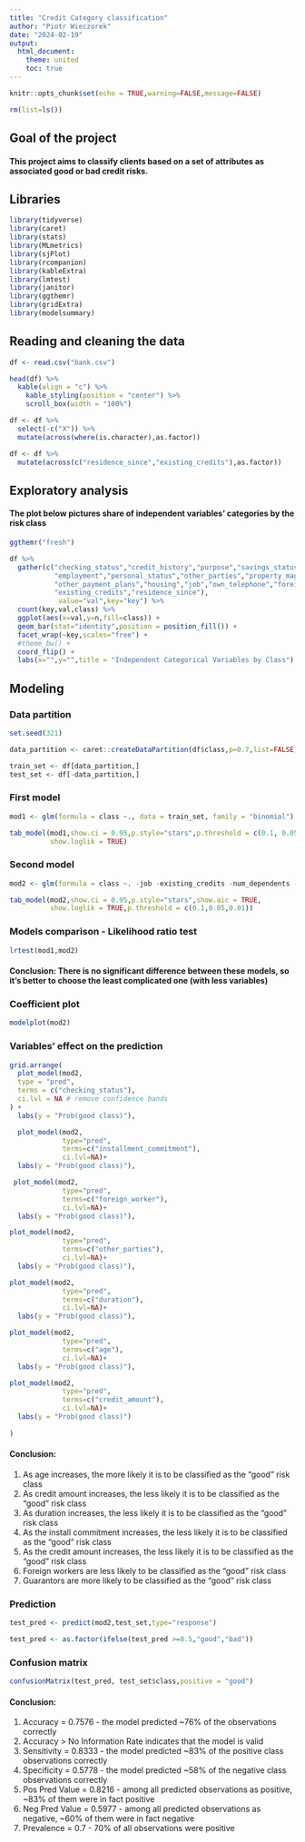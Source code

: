 ---
title: "Credit Category classification"
author: "Piotr Wieczorek"
date: "2024-02-19"
output: 
  html_document: 
    theme: united
    toc: true
---

```{r setup, include=FALSE}
knitr::opts_chunk$set(echo = TRUE,warning=FALSE,message=FALSE)
```

```{r}
rm(list=ls())
```

## Goal of the project

#### This project aims to classify clients based on a set of attributes as associated good or bad credit risks.

## Libraries

```{r}
library(tidyverse)
library(caret)
library(stats)
library(MLmetrics)
library(sjPlot)
library(rcompanion)
library(kableExtra)
library(lmtest)
library(janitor)
library(ggthemr)
library(gridExtra)
library(modelsummary)
```


## Reading and cleaning the data

```{r}
df <- read.csv("bank.csv")
```


```{r}
head(df) %>%
  kable(align = "c") %>%
    kable_styling(position = "center") %>%
    scroll_box(width = "100%")
```
```{r}
df <- df %>%
  select(-c("X")) %>%
  mutate(across(where(is.character),as.factor))
```

```{r}
df <- df %>%
  mutate(across(c("residence_since","existing_credits"),as.factor))
```


## Exploratory analysis

#### The plot below pictures share of independent variables' categories by the risk class

```{r,fig.width=14,fig.height=8}
ggthemr("fresh")

df %>%
  gather(c("checking_status","credit_history","purpose","savings_status",
           "employment","personal_status","other_parties","property_magnitude",
           "other_payment_plans","housing","job","own_telephone","foreign_worker",
           "existing_credits","residence_since"),
            value="val",key="key") %>%
  count(key,val,class) %>%
  ggplot(aes(x=val,y=n,fill=class)) + 
  geom_bar(stat="identity",position = position_fill()) + 
  facet_wrap(~key,scales="free") + 
  #theme_bw() + 
  coord_flip() +
  labs(x="",y="",title = "Independent Categorical Variables by Class")

```

## Modeling

### Data partition

```{r}
set.seed(321)

data_partition <- caret::createDataPartition(df$class,p=0.7,list=FALSE)

train_set <- df[data_partition,]
test_set <- df[-data_partition,]

```


### First model 

```{r}
mod1 <- glm(formula = class ~., data = train_set, family = "binomial")
```

```{r}
tab_model(mod1,show.ci = 0.95,p.style="stars",p.threshold = c(0.1, 0.05, 0.01),show.aic = TRUE,
          show.loglik = TRUE)
```



### Second model 

```{r}
mod2 <- glm(formula = class ~. -job -existing_credits -num_dependents -property_magnitude -housing -employment, data = train_set, family = "binomial")
```

```{r}
tab_model(mod2,show.ci = 0.95,p.style="stars",show.aic = TRUE,
          show.loglik = TRUE,p.threshold = c(0.1,0.05,0.01))
```


### Models comparison - Likelihood ratio test


```{r}
lrtest(mod1,mod2)
```



#### Conclusion: There is no significant difference between these models, so it's better to choose the least complicated one (with less variables)



### Coefficient plot

```{r}
modelplot(mod2)
```


### Variables' effect on the prediction

```{r,fig.width=13,fig.height=8}
grid.arrange(
  plot_model(mod2,
  type = "pred",
  terms = c("checking_status"),
  ci.lvl = NA # remove confidence bands
) +
  labs(y = "Prob(good class)"),

  plot_model(mod2,
             type="pred",
             terms=c("installment_commitment"),
             ci.lvl=NA)+
  labs(y = "Prob(good class)"),

 plot_model(mod2,
             type="pred",
             terms=c("foreign_worker"),
             ci.lvl=NA)+
  labs(y = "Prob(good class)"),

plot_model(mod2,
             type="pred",
             terms=c("other_parties"),
             ci.lvl=NA)+
  labs(y = "Prob(good class)"),

plot_model(mod2,
             type="pred",
             terms=c("duration"),
             ci.lvl=NA)+
  labs(y = "Prob(good class)"),

plot_model(mod2,
             type="pred",
             terms=c("age"),
             ci.lvl=NA)+
  labs(y = "Prob(good class)"),

plot_model(mod2,
             type="pred",
             terms=c("credit_amount"),
             ci.lvl=NA)+
  labs(y = "Prob(good class)")
  
)

```

#### Conclusion:
1. As age increases, the more likely it is to be classified as the "good" risk class
2. As credit amount increases, the less likely it is to be classified as the "good" risk class
3. As duration increases, the less likely it is to be classified as the "good" risk class
4. As the install commitment increases, the less likely it is to be classified as the "good" risk class
5. As the credit amount increases, the less likely it is to be classified as the "good" risk class
6. Foreign workers are less likely to be classified as the "good" risk class
7. Guarantors are more likely to be classified as the "good" risk class


### Prediction


```{r}
test_pred <- predict(mod2,test_set,type="response")
```

```{r}
test_pred <- as.factor(ifelse(test_pred >=0.5,"good","bad"))
```


### Confusion matrix


```{r}
confusionMatrix(test_pred, test_set$class,positive = "good")
```

#### Conclusion:
1. Accuracy = 0.7576 - the model predicted ~76% of the observations correctly
2. Accuracy > No Information Rate indicates that the model is valid
3. Sensitivity = 0.8333 - the model predicted ~83% of the positive class observations correctly
4. Specificity = 0.5778 - the model predicted ~58% of the negative class observations correctly
5. Pos Pred Value = 0.8216 - among all predicted observations as positive, ~83% of them were in fact positive
6. Neg Pred Value = 0.5977 - among all predicted observations as negative, ~60% of them were in fact negative
7. Prevalence = 0.7 - 70% of all observations were positive








